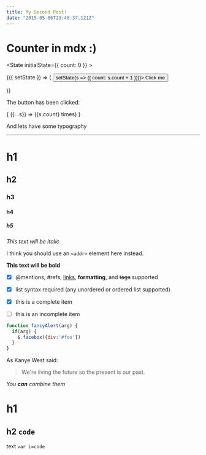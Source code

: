```yaml
---
title: My Second Post!
date: "2015-05-06T23:46:37.121Z"
---
```


# Counter in mdx :)


<State initialState={{ count: 0 }} >

<Observe>
{({ setState }) => (
    <Button onClick={() => setState(s => ({ count: s.count + 1 }))}>
    Click me
    </Button>
    
)}
</Observe>

The button has been clicked:

<Observe>
{ ({...s}) => (<span>{s.count} times</span>) }
</Observe>

</State>

And lets have some typography

<hr />

# h1 
## h2 
### h3
#### h4 
##### h5 


*This text will be italic*




I think you should use an `<addr>` element here instead.


**This text will be bold**


- [x] @mentions, #refs, [links](), **formatting**, and <del>tags</del> supported
- [x] list syntax required (any unordered or ordered list supported)
- [x] this is a complete item
- [ ] this is an incomplete item


```javascript
function fancyAlert(arg) {
  if(arg) {
    $.facebox({div:'#foo'})
  }
}
```

As Kanye West said:

> We're living the future so
> the present is our past.

_You **can** combine them_


# h1 

## h2 ```code```

text
```var i=code```
 


<Example />
